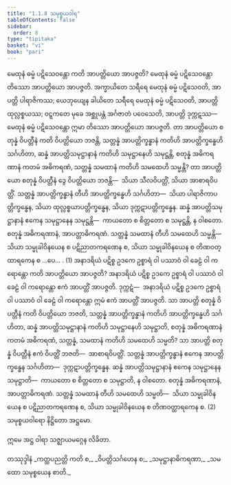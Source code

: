 ```yaml
---
title: "1.1.8 သမုစ္စယဝါရ"
tableOfContents: false
sidebar:
  order: 8
type: "tipitaka"
basket: "vi"
book: "pari"
---
```



<DynamicBreadcrumb />

<Division number="187" book="pari">

<Paragraph number="588" book="pari">
မေထုနံ ဓမ္မံ ပဋိသေဝန္တော ကတိ အာပတ္တိယော အာပဇ္ဇတိ? မေထုနံ ဓမ္မံ ပဋိသေဝန္တော တိဿော အာပတ္တိယော အာပဇ္ဇတိ. အက္ခာယိတေ သရီရေ မေထုနံ ဓမ္မံ ပဋိသေဝတိ, အာပတ္တိ ပါရာဇိကဿ; ယေဘုယျေန ခါယိတေ သရီရေ မေထုနံ ဓမ္မံ ပဋိသေဝတိ, အာပတ္တိ ထုလ္လစ္စယဿ; ဝဋ္ဋကတေ မုခေ အစ္ဆုပန္တံ အင်္ဂဇာတံ ပဝေသေတိ, အာပတ္တိ ဒုက္ကဋဿ—  မေထုနံ ဓမ္မံ ပဋိသေဝန္တော ဣမာ တိဿော အာပတ္တိယော အာပဇ္ဇတိ.
</Paragraph>

<Paragraph number="589" book="pari">
တာ အာပတ္တိယော စတုန္နံ ဝိပတ္တီနံ ကတိ ဝိပတ္တိယော ဘဇန္တိ, သတ္တန္နံ အာပတ္တိက္ခန္ဓာနံ ကတိဟိ အာပတ္တိက္ခန္ဓေဟိ သင်္ဂဟိတာ, ဆန္နံ အာပတ္တိသမုဋ္ဌာနာနံ ကတိဟိ သမုဋ္ဌာနေဟိ သမုဋ္ဌန္တိ, စတုန္နံ အဓိကရဏာနံ ကတမံ အဓိကရဏံ, သတ္တန္နံ သမထာနံ ကတိဟိ သမထေဟိ သမ္မန္တိ? တာ အာပတ္တိယော စတုန္နံ ဝိပတ္တီနံ ဒွေ ဝိပတ္တိယော ဘဇန္တိ—  သိယာ သီလဝိပတ္တိံ, သိယာ အာစာရဝိပတ္တိံ. သတ္တန္နံ အာပတ္တိက္ခန္ဓာနံ တီဟိ အာပတ္တိက္ခန္ဓေဟိ သင်္ဂဟိတာ—  သိယာ ပါရာဇိကာပတ္တိက္ခန္ဓေန, သိယာ ထုလ္လစ္စယာပတ္တိက္ခန္ဓေန, သိယာ ဒုက္ကဋာပတ္တိက္ခန္ဓေန. ဆန္နံ အာပတ္တိသမုဋ္ဌာနာနံ ဧကေန သမုဋ္ဌာနေန သမုဋ္ဌန္တိ—  ကာယတော စ စိတ္တတော စ သမုဋ္ဌန္တိ, န ဝါစတော. စတုန္နံ အဓိကရဏာနံ, အာပတ္တာဓိကရဏံ. သတ္တန္နံ သမထာနံ တီဟိ သမထေဟိ သမ္မန္တိ—  သိယာ သမ္မုခါဝိနယေန စ ပဋိညာတကရဏေန စ, သိယာ သမ္မုခါဝိနယေန စ တိဏဝတ္ထာရကေန စ …ပေ… . (1)
</Paragraph>

<Paragraph number="590" book="pari">
အနာဒရိယံ ပဋိစ္စ ဥဒကေ ဥစ္စာရံ ဝါ ပဿာဝံ ဝါ ခေဠံ ဝါ ကရောန္တော ကတိ အာပတ္တိယော အာပဇ္ဇတိ? အနာဒရိယံ ပဋိစ္စ ဥဒကေ ဥစ္စာရံ ဝါ ပဿာဝံ ဝါ ခေဠံ ဝါ ကရောန္တော ဧကံ အာပတ္တိံ အာပဇ္ဇတိ. ဒုက္ကဋံ—  အနာဒရိယံ ပဋိစ္စ ဥဒကေ ဥစ္စာရံ ဝါ ပဿာဝံ ဝါ ခေဠံ ဝါ ကရောန္တော ဣမံ ဧကံ အာပတ္တိံ အာပဇ္ဇတိ.
</Paragraph>

<Paragraph number="591" book="pari">
သာ အာပတ္တိ စတုန္နံ ဝိပတ္တီနံ ကတိ ဝိပတ္တိယော ဘဇတိ, သတ္တန္နံ အာပတ္တိက္ခန္ဓာနံ ကတိဟိ အာပတ္တိက္ခန္ဓေဟိ သင်္ဂဟိတာ, ဆန္နံ အာပတ္တိသမုဋ္ဌာနာနံ ကတိဟိ သမုဋ္ဌာနေဟိ သမုဋ္ဌာတိ, စတုန္နံ အဓိကရဏာနံ ကတမံ အဓိကရဏံ, သတ္တန္နံ, သမထာနံ ကတိဟိ သမထေဟိ သမ္မတိ? သာ အာပတ္တိ စတုန္နံ ဝိပတ္တီနံ ဧကံ ဝိပတ္တိံ ဘဇတိ—  အာစာရဝိပတ္တိံ. သတ္တန္နံ အာပတ္တိက္ခန္ဓာနံ ဧကေန အာပတ္တိက္ခန္ဓေန သင်္ဂဟိတာ—  ဒုက္ကဋာပတ္တိက္ခန္ဓေန. ဆန္နံ အာပတ္တိသမုဋ္ဌာနာနံ ဧကေန သမုဋ္ဌာနေန သမုဋ္ဌာတိ—  ကာယတော စ စိတ္တတော စ သမုဋ္ဌာတိ, န ဝါစတော. စတုန္နံ အဓိကရဏာနံ, အာပတ္တာဓိကရဏံ. သတ္တန္နံ သမထာနံ တီဟိ သမထေဟိ သမ္မတိ—  သိယာ သမ္မုခါဝိနယေန စ ပဋိညာတကရဏေန စ, သိယာ သမ္မုခါဝိနယေန စ တိဏဝတ္ထာရကေန စ. (2)

</Paragraph>
</Division>

<Paragraph number="592" type="center" book="pari">
သမုစ္စယဝါရော နိဋ္ဌိတော အဋ္ဌမော.

  
ဣမေ အဋ္ဌ ဝါရာ သဇ္ဈာယမဂ္ဂေန လိခိတာ.



</Paragraph>

<Paragraph number="593" type="center" book="pari">
တဿုဒ္ဒါနံ


</Paragraph>

<Paragraph number="594" type="verses" book="pari">
_ကတ္ထပညတ္တိ ကတိ စ,_  
_ဝိပတ္တိသင်္ဂဟေန စ;_  
_သမုဋ္ဌာနာဓိကရဏာ,_  
_သမထော သမုစ္စယေန စာတိ._
</Paragraph>